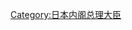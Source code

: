 {{Navbox
| name  = 日本首相亲缘关系图
| title = 日本首相亲缘关系图
| state = collapsed
| list1 =<div class="thumb tone" style="margin-left: auto; margin-right:auto;
width:99%; max-width:1000px;"><div class="overflowbugx" style="overflow:auto;">
{{familytree/start | style=font-size: 90%;}}
{{familytree |||||||||||||ZTXY||||||||||||||||||||||||||||JNJY|||JNJY={{tsl|ja|加納久宜||加納久宜}} |ZTXY=佐藤信彦}}
{{familytree |||||||,|-|-|-|-|-|-|^|-|-|-|-|-|-|.|||||||||||||||||||||,|-|^|-|.||}}
{{familytree|border=0||||||NE||||||||||||NE2|||||||||||||||||||LN||CZ||||||||||CZ=次子|LN=六女 |NE=女儿 |NE2=女儿}}
{{familytree ||ZTXZ|y|MS||||||||XCPJ||NM|y|JTXS||||JTM|||||MSTL|y|XZ||JNJL|||||JNJL={{tsl|ja|加納久朗||加納久朗}}|XZ=夏子 |MSTL={{tsl|ja|麻生太郎 (明治時代)||麻生太郎}} |JTM=[[吉田茂]]<br>（首相）|TJH={{tsl|ja|麻生太賀吉||太賀吉}} |JTXS=吉田祥朔 |NM=さわ |XCPJ={{tsl|ja|小川平吉||小川平吉}} |MS=茂世 |ZTXZ=佐藤秀助|boxstyle_JTM =background-color: #aaf;}}
{{familytree |||,|-|^|-|.||||||||,|-|^|-|.||||!||||,|-|-|-|^|-|-|-|.|||||!||||||!|||||||}}
{{familytree|border=0 ||CZ||SZ||||||CN||WZ||Z||ZN||||||SN||ZZ|||||CZ2||CZ=次子 |ZZ=长子 |SN=三女 |ZN=长女 |Z=子 |WZ=五子 |CN=次女 |CZ2=次子|SZ=三子}}
{{familytree ||AXJ||ZTRZ||GZY|y|CN||DPW||JTK|~|YZ||LMSX||HZ|y|TJH|||||ZCJC|||||||||ZCJC={{tsl|ja|中村久次||中村久次}} |TJH={{tsl|ja|麻生太賀吉||麻生太賀吉}} |HZ= {{tsl|ja|麻生和子||和子}} |LMSX=[[鈴木善幸]]<br>（首相）|YZ=桜子 |JTK=吉田寛 |DPW=堤平五 |CN=こと |GZY={{link-ja|宮澤裕|宮澤裕}}|AXJ=[[岸信介]]<Br>（首相） |ZTRZ=[[佐藤栄作]]<Br>（首相）|boxstyle_LMSX =background-color: #aaf;|boxstyle_AXJ=background-color: #aaf;|boxstyle_ZTRZ =background-color: #aaf;}}
{{familytree |||!||||||||||!||||||!||||||||||,|-|^|-|.||||!|||||||||!||||||}}
{{familytree|border=0||ZN||||||||ZZ1||||NE||||||||ZZ2||SN||ZZ3|||||||ZN2|||||||||||ZN=长女 |ZZ1=长子 |SN=三女 |ZZ2=长子 |NE=女儿 |ZZ3=长子 |ZN2=长女}}
{{familytree ||YZ|y|JTL||||GZXY||||DZ|~|~|~|~|~|~|~|LMJY||QHZ|~|MSTL|||LTL|~|JMZ|||||||||JMZ=久美子 |LTL=[[桥本龙太郎]]<br>（首相）|MSTL=[[麻生太郎]]<br>（首相）|QHZ=[[千贺子]] |JTL=[[安倍晋太郎]] |YZ=洋子 |LMJY=[[铃木俊一]] |DZ=敦子 |GZXY=宫泽喜一<Br>（首相） |boxstyle_LTL =background-color: #aaf;|boxstyle_MSTL =background-color: #aaf;|boxstyle_GZXY =background-color: #aaf;}}
{{familytree |||||!|||||||||||||||||||||||||||||||||||||||||||||}}
{{familytree|border=0||||CZ||||||||||||||||||||||||||||||||||||||||||||||CZ=次子}}
{{familytree ||||ABJS|||||||||||||||||||||||||||||||||||||||||||||||ABJS=[[安倍晋三]]<Br>（首相）|boxstyle_ABJS =background-color: #aaf;}}
{{familytree/end}}
|below =本表为日本首相[[安倍晋三]]（第90、96－98任）、[[麻生太郎]]（第92任）、[[桥本龙太郎]]（第82、83任）、[[宫泽喜一]]（第78任）、[[铃木善幸]]（第70任）、[[佐藤荣作]]（第61－63任）、[[岸信介]]（第56、57任）、[[吉田茂]]（第45、48－51任）间亲缘关系图
}}

<noinclude>
[[Category:日本内阁总理大臣]]
</noinclude>
